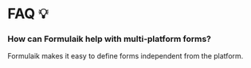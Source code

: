 # FAQ 💡

### How can Formulaik help with multi-platform forms?
Formulaik makes it easy to define forms independent from the platform.

